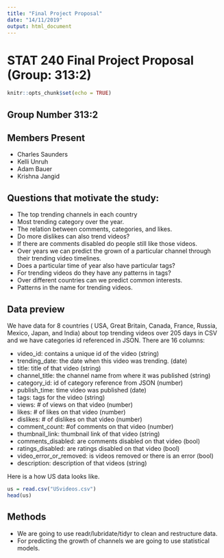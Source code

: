 ```yaml
---
title: "Final Project Proposal"
date: "14/11/2019"
output: html_document
---
```


# STAT 240 Final Project Proposal (Group: 313:2)

```r
knitr::opts_chunk$set(echo = TRUE)
```

## Group Number 313:2

## Members Present

- Charles Saunders
- Kelli Unruh
- Adam Bauer
- Krishna Jangid


## Questions that motivate the study:

- The top trending channels in each country
- Most trending category over the year.
- The relation between comments, categories, and likes.
- Do more dislikes can also trend videos?
- If there are comments disabled do people still like those videos.
- Over years we can predict the grown of a particular channel through their trending video timelines.
- Does a particular time of year also have particular tags?
- For trending videos do they have any patterns in tags?
- Over different countries can we predict common interests.
- Patterns in the name for trending videos.


## Data preview

We have data for 8 countries ( USA, Great Britain, Canada, France, Russia, Mexico, Japan, and India) about top trending videos over 205 days in CSV and we have categories id referenced in JSON. There are 16 columns:

- video_id: contains a unique id of the video (string)
- trending_date: the date when this video was trending. (date)
- title: title of that video (string)
- channel_title: the channel name from where it was published (string)
- category_id: id of category reference from JSON (number)
- publish_time: time video was published (date)
- tags: tags for the video (string)
- views: # of views on that video (number)
- likes: # of likes on that video (number)
- dislikes: # of dislikes on that video (number)
- comment_count: #of comments on that video (number)
- thumbnail_link: thumbnail link of that video (string)
- comments_disabled: are comments disabled on that video (bool)
- ratings_disabled: are ratings disabled on that video (bool)
- video_error_or_removed: is videos removed or there is an error (bool)
- description: description of that videos (string) 

Here is a how US data looks like.

```r
us = read.csv("USvideos.csv")
head(us)
```

## Methods 

- We are going to use readr/lubridate/tidyr to clean and restructure data.
- For predicting the growth of channels we are going to use statistical models.


